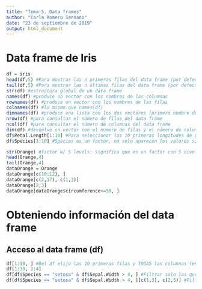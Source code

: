 ```yaml
---
title: "Tema 5. Data frames"
author: "Carla Romero Sansano"
date: "23 de septiembre de 2019"
output: html_document
---
```


# Data frame de Iris
```r
df = iris
head(df,5) #Para mostrar las n primeras filas del data frame (por defecto se muestran las 6 primeras)
tail(df,5) #Para mostrar las n últimas filas del data frame (por defecto se muestran las 6 últimas)
str(df) #estructura global de un data frame
names(df) #produce un vector con los nombres de las columnas
rownames(df) #produce un vector con los nombres de las filas
colnames(df) #lo mismo que names(df)
dimnames(df) #produce una lista con los dos vectores (primero nombre de filas y segundo nombre de columnas)
nrow(df) #para consultar el número de filas del data frame
ncol(df) #para consultar el número de columnas del data frame
dim(df) #devuelve un vector con el número de filas y el número de columnas todo de golpe
df$Petal.Length[1:10] #Para seleccionar las 10 primeras longitudes de pétalos del data frame (df$ para seleccionar variables, dándole al tabulador se autocompleta)
df$Species[1:10] #Species es un factor, no solo aparecen los valores sino los niveles dicho factor que en este caso es 3


```

```r
str(Orange) #factor w/ 5 levels: significa que es un factor con 5 niveles. w/ leerlo como "con"
head(Orange,4)
tail(Orange,4)
dataOrange = Orange
dataOrange[c(10:12), ]
dataOrange[c(2,17), c(1,3)]
dataOrange[2,3]
dataOrange[dataOrange$circumference<=50, ]

```
# Obteniendo información del data frame
## Acceso al data frame (df)

```r
df[1:10, ] #Del df elijo las 10 primeras filas y TODAS las columnas (en total hay 5, las 5 variables)
df[1:10, 2:4]
df[df$Species == "setosa" & df$Sepal.Width > 4, ] #Filtrar solo las que cumplan la condicion de que son setosas y la anchura del sépalo es mayor que 4 y mostrar todas las columnas [, ]
df[df$Species == "setosa" & df$Sepal.Width > 4, ][c(1,3), c(2,5)] #Filtro sobre filtro, queremos que dada la condición booleana nos muestra las filas 1 y 3, y las columnas 2 y 5 (de sepal width y species)

```





